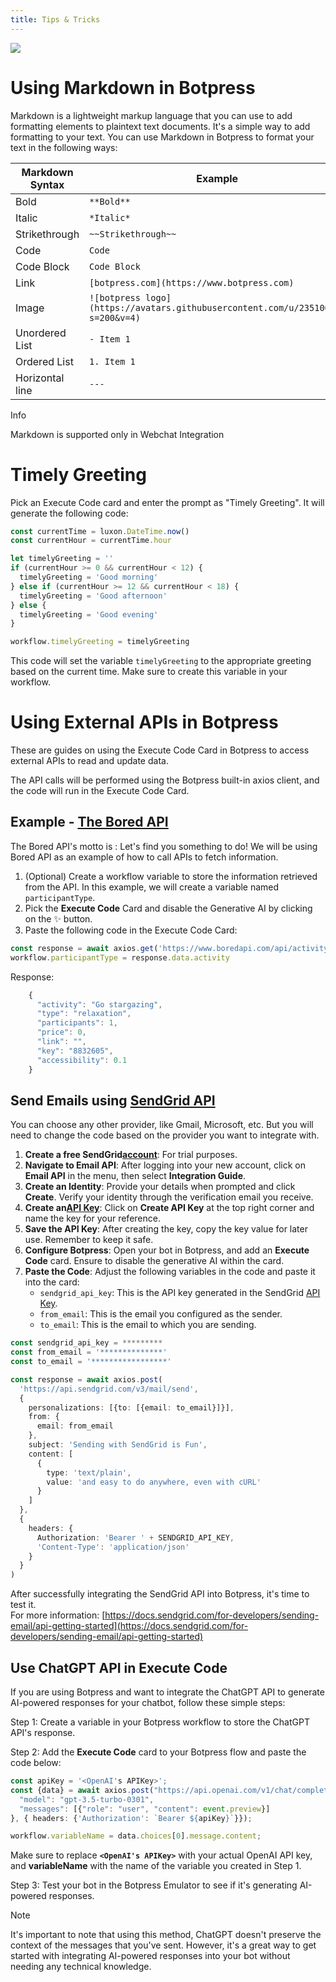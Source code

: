 ```yaml
---
title: Tips & Tricks
---
```


<img src="./assets/getting-started-tips-tricks.png" />

# Using Markdown in Botpress

Markdown is a lightweight markup language that you can use to add formatting elements to plaintext text documents. It's a simple way to add formatting to your text. You can use Markdown in Botpress to format your text in the following ways:

| Markdown Syntax | Example                                                                        |
| --------------- | ------------------------------------------------------------------------------ |
| Bold            | `**Bold**`                                                                     |
| Italic          | `*Italic*`                                                                     |
| Strikethrough   | `~~Strikethrough~~`                                                            |
| Code            | `Code`                                                                         |
| Code Block      | `Code Block`                                                                   |
| Link            | `[botpress.com](https://www.botpress.com)`                                     |
| Image           | `![botpress logo](https://avatars.githubusercontent.com/u/23510677?s=200&v=4)` |
| Unordered List  | `- Item 1`                                                                     |
| Ordered List    | `1. Item 1`                                                                    |
| Horizontal line | `---`                                                                          |

<Info>
Info

Markdown is supported only in Webchat Integration
</Info>

# Timely Greeting

Pick an Execute Code card and enter the prompt as "Timely Greeting". It will generate the following code:

```javascript
const currentTime = luxon.DateTime.now()
const currentHour = currentTime.hour

let timelyGreeting = ''
if (currentHour >= 0 && currentHour < 12) {
  timelyGreeting = 'Good morning'
} else if (currentHour >= 12 && currentHour < 18) {
  timelyGreeting = 'Good afternoon'
} else {
  timelyGreeting = 'Good evening'
}

workflow.timelyGreeting = timelyGreeting
```

This code will set the variable `timelyGreeting` to the appropriate greeting based on the current time. Make sure to create this variable in your workflow.

# Using External APIs in Botpress

These are guides on using the Execute Code Card in Botpress to access external APIs to read and update data.

The API calls will be performed using the Botpress built-in axios client, and the code will run in the Execute Code Card.

## Example - [The Bored API](https://www.boredapi.com/)

The Bored API's motto is : Let's find you something to do! We will be using Bored API as an example of how to call APIs to fetch information.

1. (Optional) Create a workflow variable to store the information retrieved from the API. In this example, we will create a variable named `participantType`.
2. Pick the **Execute Code** Card and disable the Generative AI by clicking on the ✨ button.
3. Paste the following code in the Execute Code Card:

```typescript
const response = await axios.get('https://www.boredapi.com/api/activity?participants=1')
workflow.participantType = response.data.activity
```

Response:

```typescript
    {
      "activity": "Go stargazing",
      "type": "relaxation",
      "participants": 1,
      "price": 0,
      "link": "",
      "key": "8832605",
      "accessibility": 0.1
    }
```

## Send Emails using [SendGrid API](https://sendgrid.com/)

You can choose any other provider, like Gmail, Microsoft, etc. But you will need to change the code based on the provider you want to integrate with.

1. **Create a free SendGrid[account](https://sendgrid.com/pricing/ "account")**: For trial purposes.
2. **Navigate to Email API**: After logging into your new account, click on **Email API** in the menu, then select **Integration Guide**.
3. **Create an Identity**: Provide your details when prompted and click **Create**. Verify your identity through the verification email you receive.
4. **Create an[API Key](https://app.sendgrid.com/settings/api_keys "API Key")**: Click on **Create API Key** at the top right corner and name the key for your reference.
5. **Save the API Key**: After creating the key, copy the key value for later use. Remember to keep it safe.
6. **Configure Botpress**: Open your bot in Botpress, and add an **Execute Code** card. Ensure to disable the generative AI within the card.
7. **Paste the Code**: Adjust the following variables in the code and paste it into the card:
   * `sendgrid_api_key`: This is the API key generated in the SendGrid [API Key](https://app.sendgrid.com/settings/api_keys "API Key").
   * `from_email`: This is the email you configured as the sender.
   * `to_email`: This is the email to which you are sending.

```typescript
const sendgrid_api_key = *********
const from_email = '**************'
const to_email = '*****************'

const response = await axios.post(
  'https://api.sendgrid.com/v3/mail/send',
  {
    personalizations: [{to: [{email: to_email}]}],
    from: {
      email: from_email
    },
    subject: 'Sending with SendGrid is Fun',
    content: [
      {
        type: 'text/plain',
        value: 'and easy to do anywhere, even with cURL'
      }
    ]
  },
  {
    headers: {
      Authorization: 'Bearer ' + SENDGRID_API_KEY,
      'Content-Type': 'application/json'
    }
  }
)
```

After successfully integrating the SendGrid API into Botpress, it's time to test it.\
For more information: [https://docs.sendgrid.com/for-developers/sending-email/api-getting-started](https://docs.sendgrid.com/for-developers/sending-email/api-getting-started)

## Use ChatGPT API in Execute Code

If you are using Botpress and want to integrate the ChatGPT API to generate AI-powered responses for your chatbot, follow these simple steps:

Step 1: Create a variable in your Botpress workflow to store the ChatGPT API's response.

Step 2: Add the **Execute Code** card to your Botpress flow and paste the code below:

```typescript
const apiKey = '<OpenAI's APIKey>';
const {data} = await axios.post("https://api.openai.com/v1/chat/completions", {
  "model": "gpt-3.5-turbo-0301",
  "messages": [{"role": "user", "content": event.preview}]
}, { headers: {'Authorization': `Bearer ${apiKey}`}});

workflow.variableName = data.choices[0].message.content;
```

Make sure to replace **`<OpenAI's APIKey>`** with your actual OpenAI API key, and **variableName** with the name of the variable you created in Step 1.

Step 3: Test your bot in the Botpress Emulator to see if it's generating AI-powered responses.

<Note>
Note

It's important to note that using this method, ChatGPT doesn't preserve the context of the messages that you've sent. However, it's a great way to get started with integrating AI-powered responses into your bot without needing any technical knowledge.
</Note>
